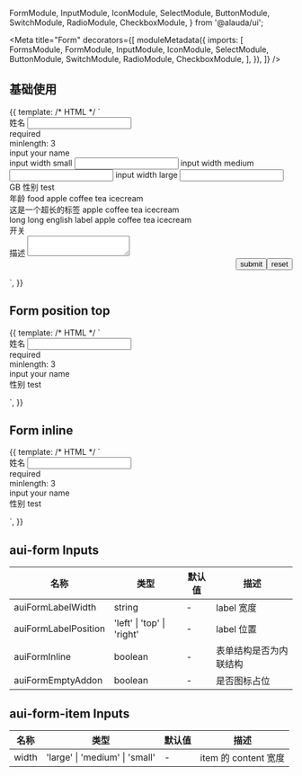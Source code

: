 
  FormModule,
  InputModule,
  IconModule,
  SelectModule,
  ButtonModule,
  SwitchModule,
  RadioModule,
  CheckboxModule,
} from '@alauda/ui';

<Meta
  title="Form"
  decorators={[
    moduleMetadata({
      imports: [
        FormsModule,
        FormModule,
        InputModule,
        IconModule,
        SelectModule,
        ButtonModule,
        SwitchModule,
        RadioModule,
        CheckboxModule,
      ],
    }),
  ]}
/>

## 基础使用

<Canvas>
  <Story name="Basic" height="640px">
    {{
      template: /* HTML */ `
        <form
          #form="ngForm"
          auiForm
          auiFormLabelWidth="114px"
          auiFormLabelPosition="right"
          [auiFormInline]="false"
          [auiFormEmptyAddon]="true"
        >
          <aui-form-item [width]="contentWidth">
            <label auiFormItemLabel>姓名</label>
            <input
              auiFormItemControl
              name="name"
              #name="ngModel"
              aui-input
              required
              minlength="3"
              [(ngModel)]="value1"
            />
            <div auiFormItemError *ngIf="name.errors?.required">required</div>
            <div auiFormItemError *ngIf="name.errors?.minlength">
              minlength: 3
            </div>
            <div auiFormItemHint>input your name</div>
            <div auiFormItemAddon>
              <aui-icon icon="info_circle_s" background="circle"></aui-icon>
            </div>
          </aui-form-item>
          <aui-form-item width="small">
            <label auiFormItemLabel>input width small</label>
            <input
              aui-input
              auiFormItemControl
              name="small"
              [(ngModel)]="value1"
            />
          </aui-form-item>
          <aui-form-item width="medium">
            <label auiFormItemLabel>input width medium</label>
            <input
              aui-input
              auiFormItemControl
              name="medium"
              [(ngModel)]="value1"
            />
          </aui-form-item>
          <aui-form-item width="large">
            <label auiFormItemLabel>input width large</label>
            <aui-input-group auiFormItemControl>
              <input aui-input name="large" [(ngModel)]="value1" />
              <span auiInputAddonAfter>GB</span>
            </aui-input-group>
          </aui-form-item>
          <aui-form-item width="medium">
            <label auiFormItemLabel>性别</label>
            <aui-select
              auiFormItemControl
              name="sex"
              #sex="ngModel"
              required
              [(ngModel)]="value2"
            >
              <aui-option value="test">test</aui-option>
            </aui-select>
            <div auiFormItemAddon>
              <aui-icon icon="info_circle_s" background="circle"></aui-icon>
            </div>
          </aui-form-item>
          <aui-form-item>
            <label auiFormItemLabel>年龄</label>
            <aui-number-input
              auiFormItemControl
              name="age"
              #age="ngModel"
              [(ngModel)]="value3"
              required
              min="0"
            ></aui-number-input>
          </aui-form-item>
          <aui-form-item>
            <label auiFormItemLabel>food</label>
            <aui-radio-group name="food" [(ngModel)]="food">
              <aui-radio-button value="apple">apple</aui-radio-button>
              <aui-radio-button value="coffee">coffee</aui-radio-button>
              <aui-radio-button value="tea" disabled="true">
                tea
              </aui-radio-button>
              <aui-radio-button value="icecream">icecream</aui-radio-button>
            </aui-radio-group>
            <div auiFormItemAddon>
              <aui-icon icon="info_circle_s" background="circle"></aui-icon>
            </div>
          </aui-form-item>
          <aui-form-item>
            <label auiFormItemLabel>这是一个超长的标签</label>
            <aui-radio-group name="food1" [(ngModel)]="food">
              <aui-radio value="apple">apple</aui-radio>
              <aui-radio value="coffee">coffee</aui-radio>
              <aui-radio value="tea" disabled="true">tea</aui-radio>
              <aui-radio value="icecream">icecream</aui-radio>
            </aui-radio-group>
            <div auiFormItemAddon>
              <aui-icon icon="info_circle_s" background="circle"></aui-icon>
            </div>
          </aui-form-item>
          <aui-form-item>
            <label auiFormItemLabel>long long english label</label>
            <aui-checkbox-group
              auiFormItemControl
              required
              name="foods"
              [(ngModel)]="foods"
            >
              <aui-checkbox label="apple">apple</aui-checkbox>
              <aui-checkbox label="coffee">coffee</aui-checkbox>
              <aui-checkbox label="tea" disabled="true">tea</aui-checkbox>
              <aui-checkbox label="icecream">icecream</aui-checkbox>
            </aui-checkbox-group>
            <div auiFormItemAddon>
              <aui-icon icon="info_circle_s" background="circle"></aui-icon>
            </div>
          </aui-form-item>
          <aui-form-item>
            <label auiFormItemLabel>开关</label>
            <aui-switch
              name="switch"
              auiFormItemControl
              [(ngModel)]="switchValue"
            ></aui-switch>
            <div auiFormItemAddon>
              <aui-icon icon="info_circle_s" background="circle"></aui-icon>
            </div>
          </aui-form-item>
          <aui-form-item [width]="contentWidth">
            <label auiFormItemLabel>描述</label>
            <textarea auiFormItemControl aui-input></textarea>
          </aui-form-item>
          <div style="display: flex; justify-content: flex-end;">
            <button aui-button="primary" (click)="form.onSubmit(null)">
              submit
            </button>
            <button aui-button (click)="form.reset(); $event.preventDefault()">
              reset
            </button>
          </div>
        </form>
      `,
    }}
  </Story>
</Canvas>

## Form position top

<Canvas>
  <Story name="Label top" height="340px">
    {{
      template: /* HTML */ `
        <form
          #form="ngForm"
          auiForm
          auiFormLabelWidth="114px"
          auiFormLabelPosition="top"
          [auiFormEmptyAddon]="true"
        >
          <aui-form-item [width]="contentWidth">
            <label auiFormItemLabel>姓名</label>
            <input
              auiFormItemControl
              name="name"
              #name="ngModel"
              aui-input
              required
              minlength="3"
              [(ngModel)]="value1"
            />
            <div auiFormItemError *ngIf="name.errors?.required">required</div>
            <div auiFormItemError *ngIf="name.errors?.minlength">
              minlength: 3
            </div>
            <div auiFormItemHint>input your name</div>
            <div auiFormItemAddon>
              <aui-icon icon="info_circle_s" background="circle"></aui-icon>
            </div>
          </aui-form-item>
          <aui-form-item [width]="contentWidth">
            <label auiFormItemLabel>性别</label>
            <aui-select
              auiFormItemControl
              name="sex"
              #sex="ngModel"
              required
              [(ngModel)]="value2"
            >
              <aui-option value="test">test</aui-option>
            </aui-select>
            <div auiFormItemAddon>
              <aui-icon icon="info_circle_s" background="circle"></aui-icon>
            </div>
          </aui-form-item>
        </form>
      `,
    }}
  </Story>
</Canvas>

## Form inline

<Canvas>
  <Story name="Inline" height="340px">
    {{
      template: /* HTML */ `
        <form
          #form="ngForm"
          auiForm
          [auiFormInline]="true"
          [auiFormEmptyAddon]="true"
        >
          <aui-form-item [width]="contentWidth">
            <label auiFormItemLabel>姓名</label>
            <input
              auiFormItemControl
              name="name"
              #name="ngModel"
              aui-input
              required
              minlength="3"
              [(ngModel)]="value1"
            />
            <div auiFormItemError *ngIf="name.errors?.required">required</div>
            <div auiFormItemError *ngIf="name.errors?.minlength">
              minlength: 3
            </div>
            <div auiFormItemHint>input your name</div>
            <div auiFormItemAddon>
              <aui-icon icon="info_circle_s" background="circle"></aui-icon>
            </div>
          </aui-form-item>
          <aui-form-item [width]="contentWidth">
            <label auiFormItemLabel>性别</label>
            <aui-select
              auiFormItemControl
              name="sex"
              #sex="ngModel"
              required
              [(ngModel)]="value2"
            >
              <aui-option value="test">test</aui-option>
            </aui-select>
            <div auiFormItemAddon>
              <aui-icon icon="info_circle_s" background="circle"></aui-icon>
            </div>
          </aui-form-item>
        </form>
      `,
    }}
  </Story>
</Canvas>

## aui-form Inputs

| 名称                 | 类型                       | 默认值 | 描述                   |
| -------------------- | -------------------------- | ------ | ---------------------- |
| auiFormLabelWidth    | string                     | -      | label 宽度             |
| auiFormLabelPosition | 'left' \| 'top' \| 'right' | -      | label 位置             |
| auiFormInline        | boolean                    | -      | 表单结构是否为内联结构 |
| auiFormEmptyAddon    | boolean                    | -      | 是否图标占位           |

## aui-form-item Inputs

| 名称  | 类型                           | 默认值 | 描述                 |
| ----- | ------------------------------ | ------ | -------------------- |
| width | 'large' \| 'medium' \| 'small' | -      | item 的 content 宽度 |
